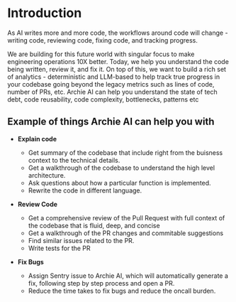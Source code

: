 # Introduction
As AI writes more and more code, the workflows around code will change - writing code, reviewing code, fixing code, and tracking progress. 

We are building for this future world with singular focus to make engineering operations 10X better. Today, we help you understand the code being written, review it, and fix it. On top of this, we want to build a rich set of analytics - deterministic and LLM-based to help track true progress in your codebase going beyond the legacy metrics such as lines of code, number of PRs, etc. Archie AI can help you understand the state of tech debt, code reusability, code complexity, bottlenecks, patterns etc

## Example of things Archie AI can help you with

- **Explain code**
  - Get summary of the codebase that include right from the buisness context to the technical details.
  - Get a walkthrough of the codebase to understand the high level architecture.
  - Ask questions about how a particular function is implemented.
  - Rewrite the code in different language.

- **Review Code**
  - Get a comprehensive review of the Pull Request with full context of the codebase that is fluid, deep, and concise 
  - Get a walkthrough of the PR changes and commitable suggestions 
  - Find similar issues related to the PR.
  - Write tests for the PR 

- **Fix Bugs**
  - Assign Sentry issue to Archie AI, which will automatically generate a fix, following step by step process and open a PR.
  - Reduce the time takes to fix bugs and reduce the oncall burden.